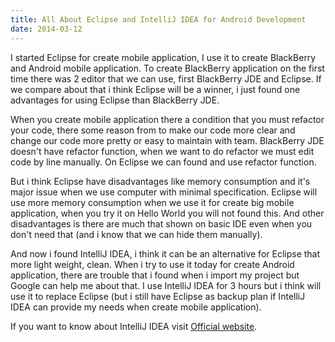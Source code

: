 ```yaml
---
title: All About Eclipse and IntelliJ IDEA for Android Development 
date: 2014-03-12
---
```


I started Eclipse for create mobile application, I use it to create BlackBerry and Android mobile application. To create BlackBerry application on the first time there was 2 editor that we can use, first BlackBerry JDE and Eclipse. If we compare about that i think Eclipse will be a winner, i just found one advantages for using Eclipse than BlackBerry JDE.

When you create mobile application there a condition that you must refactor your code, there some reason from to make our code more clear and change our code more pretty or easy to maintain with team. BlackBerry JDE doesn't have refactor function, when we want to do refactor we must edit code by line manually. On Eclipse we can found and use refactor function.

But i think Eclipse have disadvantages like memory consumption and it's major issue when we use computer with minimal specification. Eclipse will use more memory consumption when we use it for create big mobile application, when you try it on Hello World you will not found this. And other disadvantages is there are much that shown on basic IDE even when you don't need that (and i know that we can hide them manually).

And now i found IntelliJ IDEA, i think it can be an alternative for Eclipse that more light weight, clean. When i try to use it today for create Android application, there are trouble that i found when i import my project but Google can help me about that. I use IntelliJ IDEA for 3 hours but i think will use it to replace Eclipse (but i still have Eclipse as backup plan if IntelliJ IDEA can provide my needs when create mobile application).

If you want to know about IntelliJ IDEA visit [Official website](http://www.jetbrains.com/idea/).
